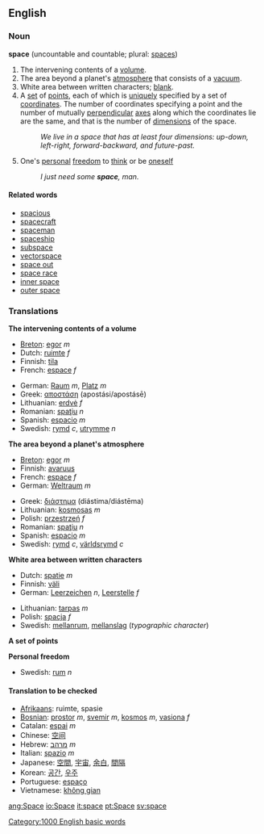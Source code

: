 ==English==
{{Punctuation marks}}
===Noun===
'''space''' (uncountable and countable; plural: [[spaces]])

#The intervening contents of a [[volume]].
#The area beyond a planet's [[atmosphere]] that consists of a [[vacuum]].
#White area between written characters; [[blank]].
#A [[set]] of [[point]]s, each of which is [[unique]]ly specified by a set of [[coordinate]]s.  The number of coordinates specifying a point and the number of mutually [[perpendicular]] [[axis|axes]] along which the coordinates lie are the same, and that is the number of [[dimension]]s of the space.
#:''We live in a space that has at least four dimensions: up-down, left-right, forward-backward, and future-past.''
#One's [[personal]] [[freedom]] to [[think]] or be [[oneself]]
#:''I just need some '''space''', man.''

==== Related words ====
*[[spacious]]
*[[spacecraft]]
*[[spaceman]]
*[[spaceship]]
*[[subspace]]
*[[vectorspace]]
*[[space out]]
*[[space race]]
*[[inner space]]
*[[outer space]]

=== Translations ===
'''The intervening contents of a volume'''
{{top}}
*[[Breton]]: [[egor]] ''m''
*Dutch: [[ruimte]] ''f''
*Finnish: [[tila]]
*French: [[espace]] ''f''
{{mid}}
*German: [[Raum]] ''m'', [[Platz]] ''m''
*Greek: [[αποστάση]] (apostási/apostásē)
*Lithuanian: [[erdvė]] ''f''
*Romanian: [[spaţiu]] ''n''
*Spanish: [[espacio]] ''m''
*Swedish: [[rymd]] ''c'', [[utrymme]] ''n''
{{bottom}}

'''The area beyond a planet's atmosphere'''
{{top}}
*[[Breton]]: [[egor]] ''m''
*Finnish: [[avaruus]]
*French: [[espace]] ''f''
*German: [[Weltraum]] ''m''
{{mid}}
*Greek: [[διάστημα]] (diástima/diástēma)
*Lithuanian: [[kosmosas]] ''m''
*Polish: [[przestrzeń]] ''f''
*Romanian: [[spaţiu]] ''n''
*Spanish: [[espacio]] ''m''
*Swedish: [[rymd]] ''c'', [[världsrymd]] ''c''
{{bottom}}

'''White area between written characters'''
{{top}}
*Dutch: [[spatie]] ''m''
*Finnish: [[väli]]
*German: [[Leerzeichen]] ''n'', [[Leerstelle]] ''f''
{{mid}}
*Lithuanian: [[tarpas]] ''m''
*Polish: [[spacja]] ''f''
*Swedish: [[mellanrum]], [[mellanslag]] (''typographic character'')
{{bottom}}

'''A set of points'''
{{top}}
{{mid}}
{{bottom}}

'''Personal freedom'''
{{top}}
{{mid}}
*Swedish: [[rum]] ''n''
{{bottom}}

====Translation to be checked====
{{checktrans}}
*[[Afrikaans]]: ruimte, spasie
*[[Bosnian]]: [[prostor]] ''m'', [[svemir]] ''m'', [[kosmos]] ''m'', [[vasiona]] ''f''
*Catalan: [[espai]] ''m''
*Chinese: [[空间]]
*Hebrew: [[מרהב]] ''m''
*Italian: [[spazio]] ''m''
*Japanese: [[空間]], [[宇宙]], [[余白]], [[間隔]]
*Korean: [[공간]], [[우주]]
*Portuguese: [[espaço]]
*Vietnamese: [[không gian]]

[[Category:1000 English basic words]]

[[ang:Space]]
[[io:Space]]
[[it:space]]
[[pt:Space]]
[[sv:space]]